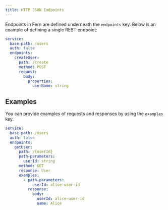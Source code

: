 ```yaml
---
title: HTTP JSON Endpoints
---
```


Endpoints in Fern are defined underneath the `endpoints` key. Below is an example of defining 
a single REST endpoint: 

```yml title="users.yml" maxLines=0
service: 
  base-path: /users 
  auth: false 
  endpoints: 
    createUser: 
      path: /create 
      method: POST 
      request: 
        body: 
          properties: 
            userName: string
```

## Examples

You can provide examples of requests and responses by using the `examples` key.   

```yaml {11-17}
service:
  base-path: /users
  auth: false
  endpoints:
    getUser:
      path: /{userId}
      path-parameters:
        userId: string
      method: GET
      response: User
      examples:
        - path-parameters:
            userId: alice-user-id
          response:
            body:
              userId: alice-user-id
              name: Alice
```


